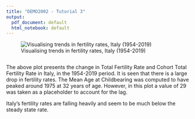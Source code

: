 ```yaml
---
title: "DEMO2002 - Tutorial 3"
output:
  pdf_document: default
  html_notebook: default
---
```


![Visualising trends in fertility rates, Italy (1954-2019)](italyTFR.png)
```r
```

The above plot presents the change in Total Fertility Rate and Cohort Total Fertility Rate in Italy, in the 1954-2019 period. It is seen that there is a large drop in fertility rates. The Mean Age at Childbearing was computed to have peaked around 1975 at 32 years of age. However, in this plot a value of 29 was taken as a placeholder to account for the lag.

Italy's fertility rates are falling heavily and seem to be much below the steady state rate.